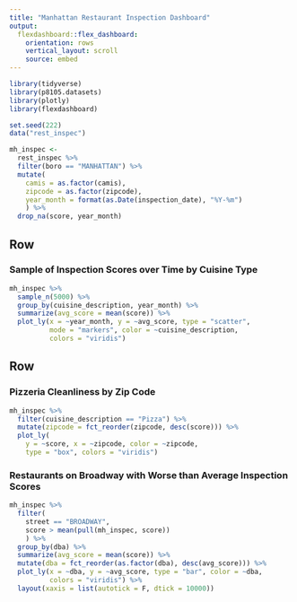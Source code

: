 ```yaml
---
title: "Manhattan Restaurant Inspection Dashboard"
output: 
  flexdashboard::flex_dashboard:
    orientation: rows
    vertical_layout: scroll
    source: embed
---
```


```r
library(tidyverse)
library(p8105.datasets)
library(plotly)
library(flexdashboard)
```

```r
set.seed(222)
data("rest_inspec")

mh_inspec <-
  rest_inspec %>% 
  filter(boro == "MANHATTAN") %>% 
  mutate(
    camis = as.factor(camis),
    zipcode = as.factor(zipcode),
    year_month = format(as.Date(inspection_date), "%Y-%m")
    ) %>%
  drop_na(score, year_month)
```

Row {data-height=650}
-----------------------------------------------------------------------

### Sample of Inspection Scores over Time by Cuisine Type

```r
mh_inspec %>% 
  sample_n(5000) %>% 
  group_by(cuisine_description, year_month) %>% 
  summarize(avg_score = mean(score)) %>% 
  plot_ly(x = ~year_month, y = ~avg_score, type = "scatter", 
          mode = "markers", color = ~cuisine_description,
          colors = "viridis")
```

Row {data-height=650}
-----------------------------------------------------------------------

### Pizzeria Cleanliness by Zip Code

```r
mh_inspec %>% 
  filter(cuisine_description == "Pizza") %>% 
  mutate(zipcode = fct_reorder(zipcode, desc(score))) %>% 
  plot_ly(
    y = ~score, x = ~zipcode, color = ~zipcode,
    type = "box", colors = "viridis")
```

### Restaurants on Broadway with Worse than Average Inspection Scores

```r
mh_inspec %>% 
  filter(
    street == "BROADWAY",
    score > mean(pull(mh_inspec, score))
    ) %>% 
  group_by(dba) %>% 
  summarize(avg_score = mean(score)) %>% 
  mutate(dba = fct_reorder(as.factor(dba), desc(avg_score))) %>% 
  plot_ly(x = ~dba, y = ~avg_score, type = "bar", color = ~dba,
          colors = "viridis") %>% 
  layout(xaxis = list(autotick = F, dtick = 10000))
```
